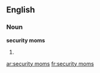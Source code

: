 ==English==

===Noun===
'''security moms'''

# {{plural of|[[security mom]]}}

[[ar:security moms]]
[[fr:security moms]]